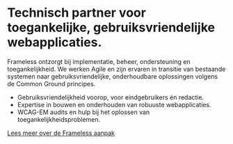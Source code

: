 
# Technisch partner voor toegankelijke, gebruiksvriendelijke webapplicaties.

Frameless ontzorgt bij implementatie, beheer, ondersteuning en toegankelijkheid. We werken Agile en zijn ervaren in transitie van bestaande systemen naar gebruiksvriendelijke, onderhoudbare oplossingen volgens de Common Ground principes.

<TechnicalPartner className="frameless-illustration" />

- Gebruiksvriendelijkheid voorop, voor eindgebruikers én redactie.
- Expertise in bouwen en onderhouden van robuuste webapplicaties.
- WCAG-EM audits en hulp bij het oplossen van toegankelijkheidsproblemen.

[Lees meer over de Frameless aanpak](/#aanpak)
